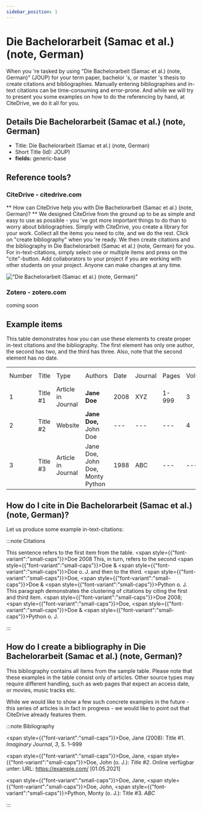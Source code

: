 ```yaml
---
sidebar_position: 1
---
```


# Die Bachelorarbeit (Samac et al.) (note, German)

When you 're tasked by using "Die Bachelorarbeit (Samac et al.) (note, German)" (JOUP) for your term paper, bachelor 's, or master 's thesis to create citations and bibliographies.
Manually entering bibliographies and in-text citations can be time-consuming and error-prone. And while we will try to present you some examples on how to do the referencing by hand, at CiteDrive, we do it all for you.

## Details  Die Bachelorarbeit (Samac et al.) (note, German)
* Title: Die Bachelorarbeit (Samac et al.) (note, German)
* Short Title (Id): JOUP)
* **fields:** generic-base

## Reference tools?
### CiteDrive - citedrive.com
** How can CiteDrive help you with Die Bachelorarbeit (Samac et al.) (note, German)? **
We designed CiteDrive from the ground up to be as simple and easy to use as possible - you 've got more important things to do than to worry about bibliographies. Simply with CiteDrive, you create a library for your work. Collect all the items you need to cite, and we do the rest. Click on "create bibliography" when you 're ready. We then create citations and the bibliography in Die Bachelorarbeit (Samac et al.) (note, German) for you. For in-text-citations, simply select one or multiple items and press on the "cite"-button. Add collaborators to your project if you are working with other students on your project. Anyone can make changes at any time.


!["Die Bachelorarbeit (Samac et al.) (note, German)"](images/die-bachelorarbeit-samac-et-al-note-german.svg "Choose Die Bachelorarbeit (Samac et al.) (note, German) in the CiteDrive App")

### Zotero - zotero.com

coming soon

## Example items

This table demonstrates how you can use these elements to create proper in-text citations and the bibliography. The first element has only one author, the second has two, and the third has three. Also, note that the second element has no date.


<table>
  <tr>
   <td>Number
   </td>
   <td>Title
   </td>
   <td>Type
   </td>
   <td>Authors
   </td>
   <td>Date
   </td>
   <td>Journal
   </td>
   <td>Pages
   </td>
   <td>Volume
   </td>
   <td>Issue
   </td>
   <td>Access Date
   </td>
  </tr>
  <tr>
   <td>1
   </td>
   <td>Title #1
   </td>
   <td>Article in Journal
   </td>
   <td><strong>Jane Doe</strong>
   </td>
   <td>2008
   </td>
   <td>XYZ
   </td>
   <td>1-999
   </td>
   <td>3
   </td>
   <td>2
   </td>
   <td>--
   </td>
  </tr>
  <tr>
   <td>
2
   </td>
   <td>Title #2
   </td>
   <td>Website
   </td>
   <td><strong>Jane Doe, </strong>John Doe
   </td>
   <td>---
   </td>
   <td>---
   </td>
   <td>---
   </td>
   <td>4
   </td>
   <td>---
   </td>
   <td>2020-05-01
   </td>
  </tr>
  <tr>
   <td>3
   </td>
   <td>Title #3
   </td>
   <td>Article in Journal
   </td>
   <td>Jane Doe, John Doe, Monty Python
   </td>
   <td>1988
   </td>
   <td>ABC
   </td>
   <td>---
   </td>
   <td>---
   </td>
   <td>16
   </td>
   <td>---
   </td>
  </tr>
</table>



## How do I cite in  Die Bachelorarbeit (Samac et al.) (note, German)?

Let us produce some example in-text-citations:

:::note Citations


This sentence refers to the first item from the table. <span style={{"font-variant":"small-caps"}}>Doe</span> 2008 This, in turn, refers to the second <span style={{"font-variant":"small-caps"}}>Doe</span> &amp; <span style={{"font-variant":"small-caps"}}>Doe</span> o. J.
and then to the third.  <span style={{"font-variant":"small-caps"}}>Doe</span>, <span style={{"font-variant":"small-caps"}}>Doe</span> &amp; <span style={{"font-variant":"small-caps"}}>Python</span> o. J.
This paragraph demonstrates the clustering of citations by citing the first and third item. <span style={{"font-variant":"small-caps"}}>Doe</span> 2008; <span style={{"font-variant":"small-caps"}}>Doe</span>, <span style={{"font-variant":"small-caps"}}>Doe</span> &amp; <span style={{"font-variant":"small-caps"}}>Python</span> o. J.

:::

## How do I create a bibliography in Die Bachelorarbeit (Samac et al.) (note, German)?

This bibliography contains all items from the sample table. Please note that these examples in the table consist only of articles. Other source types may require different handling, such as web pages that expect an access date, or movies, music tracks etc.

While we would like to show a few such concrete examples in the future - this series of articles is in fact in progress - we would like to point out that CiteDrive already features them.

:::note Bibliography

<span style={{"font-variant":"small-caps"}}>Doe</span>, Jane (2008): Title #1. <i>Imaginary Journal</i>, <i>3</i>, S. 1–999

<span style={{"font-variant":"small-caps"}}>Doe</span>, Jane, <span style={{"font-variant":"small-caps"}}>Doe</span>, John  (o. J.): <i>Title #2</i>. Online verfügbar unter: URL: https://example.com/ [01.05.2021]

<span style={{"font-variant":"small-caps"}}>Doe</span>, Jane, <span style={{"font-variant":"small-caps"}}>Doe</span>, John, <span style={{"font-variant":"small-caps"}}>Python</span>, Monty (o. J.): Title #3. <i>ABC</i>



:::


        